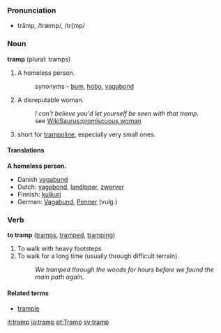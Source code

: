 ===Pronunciation===
*trămp, /træmp/, /tr{mp/

===Noun===
'''tramp''' (plural: tramps)

# A homeless person.
#:synonyms - [[bum]], [[hobo]], [[vagabond]]
# A disreputable woman.
#: ''I can't believe you'd let yourself be seen with that tramp.''
#:see [[WikiSaurus:promiscuous woman]]
# short for [[trampoline]], especially very small ones.

====Translations====
'''A homeless person.'''
*Danish [[vagabund]]
*Dutch: [[vagebond]], [[landloper]], [[zwerver]]
*Finnish: [[kulkuri]]
*German: [[Vagabund]], [[Penner]] (vulg.)

===Verb===
'''to tramp''' ([[tramps]], [[tramped]], [[tramping]])

# To walk with heavy footsteps
# To walk for a long time (usually through difficult terrain).
#: ''We tramped through the woods for hours before we found the main path again.''

====Related terms====
*[[trample]]

[[it:tramp]]
[[ja:tramp]]
[[pt:Tramp]]
[[sv:tramp]]